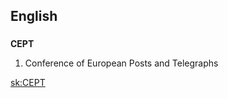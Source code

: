 ==English==

==={{initialism|en}}===
'''CEPT'''

# Conference of European Posts and Telegraphs

[[sk:CEPT]]